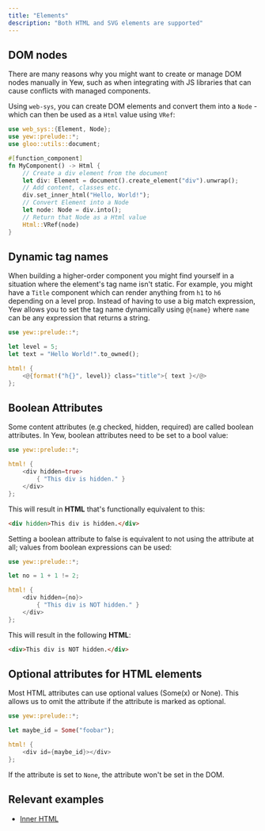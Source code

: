 ```yaml
---
title: "Elements"
description: "Both HTML and SVG elements are supported"
---
```



## DOM nodes

There are many reasons why you might want to create or manage DOM nodes manually in Yew, such as
when integrating with JS libraries that can cause conflicts with managed components.

Using `web-sys`, you can create DOM elements and convert them into a `Node` - which can then be
used as a `Html` value using `VRef`:

```rust
use web_sys::{Element, Node};
use yew::prelude::*;
use gloo::utils::document;

#[function_component]
fn MyComponent() -> Html {
    // Create a div element from the document
    let div: Element = document().create_element("div").unwrap();
    // Add content, classes etc.
    div.set_inner_html("Hello, World!");
    // Convert Element into a Node
    let node: Node = div.into();
    // Return that Node as a Html value
    Html::VRef(node)
}

```

## Dynamic tag names

When building a higher-order component you might find yourself in a situation where the element's tag name isn't static.
For example, you might have a `Title` component which can render anything from `h1` to `h6` depending on a level prop.
Instead of having to use a big match expression, Yew allows you to set the tag name dynamically
using `@{name}` where `name` can be any expression that returns a string.

```rust
use yew::prelude::*;

let level = 5;
let text = "Hello World!".to_owned();

html! {
    <@{format!("h{}", level)} class="title">{ text }</@>
};
```

## Boolean Attributes

Some content attributes (e.g checked, hidden, required) are called boolean attributes. In Yew,
boolean attributes need to be set to a bool value:

```rust
use yew::prelude::*;

html! {
    <div hidden=true>
        { "This div is hidden." }
    </div>
};
```

This will result in **HTML** that's functionally equivalent to this:

```html
<div hidden>This div is hidden.</div>
```

Setting a boolean attribute to false is equivalent to not using the attribute at all; values from
boolean expressions can be used:

```rust
use yew::prelude::*;

let no = 1 + 1 != 2;

html! {
    <div hidden={no}>
        { "This div is NOT hidden." }
    </div>
};
```

This will result in the following **HTML**:

```html
<div>This div is NOT hidden.</div>
```

## Optional attributes for HTML elements

Most HTML attributes can use optional values (Some(x) or None). This allows us to omit the attribute if the attribute is marked as optional.

```rust
use yew::prelude::*;

let maybe_id = Some("foobar");

html! {
    <div id={maybe_id}></div>
};
```

If the attribute is set to `None`, the attribute won't be set in the DOM.

## Relevant examples

- [Inner HTML](https://github.com/yewstack/yew/tree/master/examples/inner_html)
